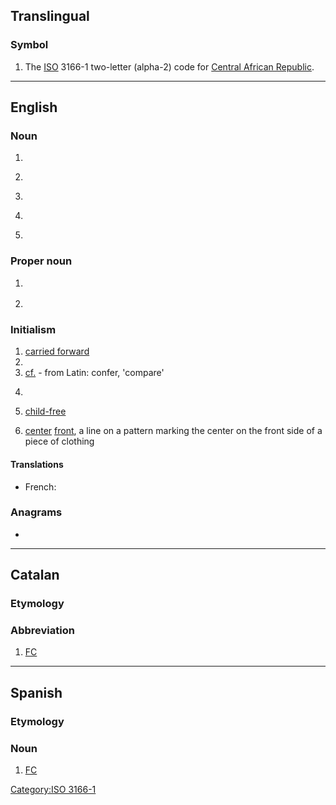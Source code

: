 {{also|cf|Cf|cF|cf.|c.f.|.cf}}
==Translingual==

===Symbol===
{{head|mul|symbol}}
# The [[ISO]] 3166-1 two-letter (alpha-2) code for [[Central African Republic]].

[[Category:ISO 3166-1]]

----

==English==
{{wikipedia}}

===Noun===
{{en-noun|~}}

# {{abbreviation of|cluster fuck|lang=en}}
# {{lb|en|baseball}} {{abbreviation of|center field|lang=en}}
# {{lb|en|baseball}} {{abbreviation of|center fielder|lang=en}}
# {{lb|en|finance}} {{abbreviation of|cash flow|lang=en}}
# {{lb|en|health}} {{abbreviation of|cystic fibrosis|lang=en}}

===Proper noun===
{{en-proper noun}}

# {{lb|en|Canada|military}} {{abbreviation of|Canadian Forces|lang=en}}
# {{lb|en|computing}} {{abbreviation of|w:.NET Compact Framework|.NET Compact Framework|lang=en}}

===Initialism===
{{rfc-header|Initialism}}
{{head|en|initialism}}

# [[carried forward]]
# {{abbreviation of|Charlie Foxtrot|lang=en}}
# [[cf.]] - from Latin: confer, 'compare'
# {{lb|en|computing}} {{abbreviation of|w:Collaborative filtering|Collaborative filtering|lang=en}}
# [[child-free]]
# {{lb|en|textiles|sewing}} [[center]] [[front]], a line on a pattern marking the center on the front side of a piece of clothing

====Translations====
{{trans-top|Canadian Forces}}
* French: {{t+|fr|FC}}
{{trans-mid}}
{{trans-bottom}}

===Anagrams===
* {{anagrams|en|a=cf|F.C.|FC}}

----

==Catalan==

===Etymology===
{{m|ca|[[club|Club]] de [[futbol|Futbol]]||Football Club}}

===Abbreviation===
{{rfc-header|Abbreviation}}
{{head|ca|abbreviation}}

# [[FC]] {{gloss|Football Club}}

----

==Spanish==

===Etymology===
{{init of|lang=es|[[club|Club]] de [[fútbol|Fútbol]]||Football Club}}

===Noun===
{{head|es|noun}}

# [[FC]] {{gloss|Football Club}}